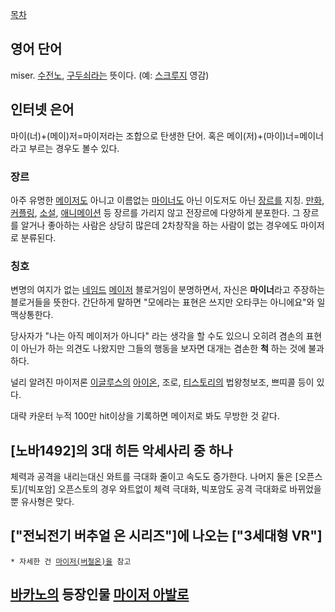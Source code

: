 [[목차]]
== 영어 단어 ==
miser. [[수전노]], [[구두쇠]]라는 뜻이다. (예: [[스크루지]] 영감)
== 인터넷 은어 ==
마이(너)+(메이)저=마이저라는 조합으로 탄생한 단어. 혹은 메이(저)+(마이)너=메이너 라고 부르는 경우도 볼수 있다.
=== 장르 ===
아주 유명한 [[메이저]]도 아니고 이름없는 [[마이너]]도 아닌 이도저도 아닌 [[장르]]를 지칭. [[만화]], [[커플링]], [[소설]], [[애니메이션]] 등 장르를 가리지 않고 전장르에 다양하게 분포한다. 그 장르를 알거나 좋아하는 사람은 상당히 많은데 2차창작을 하는 사람이 없는 경우에도 마이저로 분류된다. 
=== 칭호 ===
변명의 여지가 없는 [[네임드]] [[메이저]] 블로거임이 분명하면서, 자신은 '''마이너'''라고 주장하는 블로거들을 뜻한다. 간단하게 말하면 "모에라는 표현은 쓰지만 오타쿠는 아니에요"와 일맥상통한다.

당사자가 "나는 아직 메이저가 아니다" 라는 생각을 할 수도 있으니 오히려 겸손의 표현이 아닌가 하는 의견도 나왔지만 그들의 행동을 보자면 대개는 겸손한 '''척''' 하는 것에 불과하다.

널리 알려진 마이저론 [[이글루스]]의 [[아이온]], 조로, [[티스토리]]의 법왕청보조, 쁘띠콜 등이 있다.

대략 카운터 누적 100만 hit이상을 기록하면 메이저로 봐도 무방한 것 같다.

== [노바1492]의 3대 히든 악세사리 중 하나 ==
체력과 공격을 내리는대신 와트를 극대화 줄이고 속도도 증가한다. 
나머지 둘은 [오픈스토]/[빅포암] 
오픈스토의 경우 와트없이 체력 극대화, 빅포암도 공격 극대화로 바뀌었을뿐 
유사형은 맞다.

== ["전뇌전기 버추얼 온 시리즈"]에 나오는 ["3세대형 VR"] ==
 * 자세한 건 [[마이저(버철온)]]을 참고

== [[바카노]]의 등장인물 [[마이저 아발로]] ==

